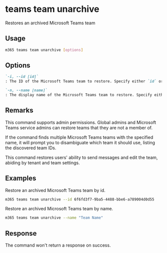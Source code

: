 
# teams team unarchive

Restores an archived Microsoft Teams team

## Usage

```sh
m365 teams team unarchive [options]
```

## Options

```md definition-list
`-i, --id [id]`
: The ID of the Microsoft Teams team to restore. Specify either `id` or `name` but not both.

`-n, --name [name]`
: The display name of the Microsoft Teams team to restore. Specify either `id` or `name` but not both.
```

<Global />

## Remarks

This command supports admin permissions. Global admins and Microsoft Teams service admins can restore teams that they are not a member of.

If the command finds multiple Microsoft Teams teams with the specified name, it will prompt you to disambiguate which team it should use, listing the discovered team IDs.

This command restores users' ability to send messages and edit the team, abiding by tenant and team settings.

## Examples

Restore an archived Microsoft Teams team by id.

```sh
m365 teams team unarchive --id 6f6fd3f7-9ba5-4488-bbe6-a789004d0d55
```

Restore an archived Microsoft Teams team by name.

```sh
m365 teams team unarchive --name "Team Name"
```

## Response

The command won't return a response on success.
